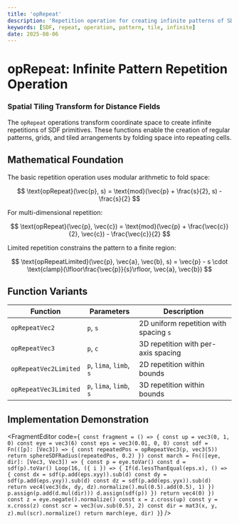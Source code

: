 ```yaml
---
title: 'opRepeat'
description: 'Repetition operation for creating infinite patterns of SDF shapes'
keywords: [SDF, repeat, operation, pattern, tile, infinite]
date: 2025-08-06
---
```



# opRepeat: Infinite Pattern Repetition Operation

### Spatial Tiling Transform for Distance Fields

The `opRepeat` operations transform coordinate space to create infinite repetitions of SDF primitives. These functions enable the creation of regular patterns, grids, and tiled arrangements by folding space into repeating cells.

## Mathematical Foundation

The basic repetition operation uses modular arithmetic to fold space:

$$
\text{opRepeat}(\vec{p}, s) = \text{mod}(\vec{p} + \frac{s}{2}, s) - \frac{s}{2}
$$

For multi-dimensional repetition:

$$
\text{opRepeat}(\vec{p}, \vec{c}) = \text{mod}(\vec{p} + \frac{\vec{c}}{2}, \vec{c}) - \frac{\vec{c}}{2}
$$

Limited repetition constrains the pattern to a finite region:

$$
\text{opRepeatLimited}(\vec{p}, \vec{a}, \vec{b}, s) = \vec{p} - s \cdot \text{clamp}(\lfloor\frac{\vec{p}}{s}\rfloor, \vec{a}, \vec{b})
$$

## Function Variants

| Function              | Parameters               | Description                            |
| --------------------- | ------------------------ | -------------------------------------- |
| `opRepeatVec2`        | `p`, `s`                 | 2D uniform repetition with spacing `s` |
| `opRepeatVec3`        | `p`, `c`                 | 3D repetition with per-axis spacing    |
| `opRepeatVec2Limited` | `p`, `lima`, `limb`, `s` | 2D repetition within bounds            |
| `opRepeatVec3Limited` | `p`, `lima`, `limb`, `s` | 3D repetition within bounds            |

## Implementation Demonstration

<FragmentEditor
        code={`
const fragment = () => {
        const up = vec3(0, 1, 0)
        const eye = vec3(6)
        const eps = vec3(0.01, 0, 0)
        const sdf = Fn(([p]: [Vec3]) => {
                const repeatedPos = opRepeatVec3(p, vec3(5))
                return sphereSDFRadius(repeatedPos, 0.2)
        })
        const march = Fn(([eye, dir]: [Vec3, Vec3]) => {
                const p = eye.toVar()
                const d = sdf(p).toVar()
                Loop(16, ({ i }) => {
                        If(d.lessThanEqual(eps.x), () => {
                                const dx = sdf(p.add(eps.xyy)).sub(d)
                                const dy = sdf(p.add(eps.yxy)).sub(d)
                                const dz = sdf(p.add(eps.yyx)).sub(d)
                                return vec4(vec3(dx, dy, dz).normalize().mul(0.5).add(0.5), 1)
                        })
                        p.assign(p.add(d.mul(dir)))
                        d.assign(sdf(p))
                })
                return vec4(0)
        })
        const z = eye.negate().normalize()
        const x = z.cross(up)
        const y = x.cross(z)
        const scr = vec3(uv.sub(0.5), 2)
        const dir = mat3(x, y, z).mul(scr).normalize()
        return march(eye, dir)
}`}
/>
